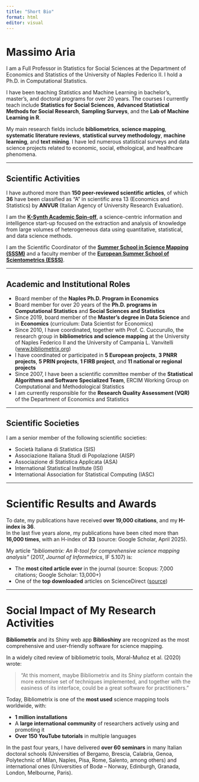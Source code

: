 ```yaml
---
title: "Short Bio"
format: html
editor: visual
---
```


# Massimo Aria

I am a Full Professor in Statistics for Social Sciences at the Department of Economics and Statistics of the University of Naples Federico II. I hold a Ph.D. in Computational Statistics.

I have been teaching Statistics and Machine Learning in bachelor’s, master’s, and doctoral programs for over 20 years. The courses I currently teach include **Statistics for Social Sciences**, **Advanced Statistical Methods for Social Research**, **Sampling Surveys**, and the **Lab of Machine Learning in R**.

My main research fields include **bibliometrics**, **science mapping**, **systematic literature reviews**, **statistical survey methodology**, **machine learning**, and **text mining**. I have led numerous statistical surveys and data science projects related to economic, social, ethological, and healthcare phenomena.

------------------------------------------------------------------------

## Scientific Activities

I have authored more than **150 peer-reviewed scientific articles**, of which **36** have been classified as “A” in scientific area 13 (Economics and Statistics) by **ANVUR** (Italian Agency of University Research Evaluation).

I am the <a href="https://www.k-synth.com" target="_blank"> **K-Synth Academic Spin-off**</a>, a science-centric information and intelligence start-up focused on the extraction and analysis of knowledge from large volumes of heterogeneous data using quantitative, statistical, and data science methods.

I am the Scientific Coordinator of the <a href="https://bibliometrix.org/sssm/" target="_blank"> **Summer School in Science Mapping (SSSM)**</a> and a faculty member of the <a href="https://esss.info/" target="_blank"> **European Summer School of Scientometrics (ESSS)**</a>.

------------------------------------------------------------------------

## Academic and Institutional Roles

-   Board member of the **Naples Ph.D. Program in Economics**\
-   Board member for over 20 years of the **Ph.D. programs in Computational Statistics** and **Social Sciences and Statistics**\
-   Since 2019, board member of the **Master’s degree in Data Science** and in **Economics** (curriculum: Data Scientist for Economics)\
-   Since 2010, I have coordinated, together with Prof. C. Cuccurullo, the research group in **bibliometrics and science mapping** at the University of Naples Federico II and the University of Campania L. Vanvitelli ([www.bibliometrix.org](https://www.bibliometrix.org))\
-   I have coordinated or participated in **5 European projects**, **3 PNRR projects**, **5 PRIN projects**, **1 FIRB project**, and **11 national or regional projects**\
-   Since 2007, I have been a scientific committee member of the **Statistical Algorithms and Software Specialized Team**, ERCIM Working Group on Computational and Methodological Statistics\
-   I am currently responsible for the **Research Quality Assessment (VQR)** of the Department of Economics and Statistics

------------------------------------------------------------------------

## Scientific Societies

I am a senior member of the following scientific societies:

-   Società Italiana di Statistica (SIS)\
-   Associazione Italiana Studi di Popolazione (AISP)\
-   Associazione di Statistica Applicata (ASA)\
-   International Statistical Institute (ISI)\
-   International Association for Statistical Computing (IASC)

------------------------------------------------------------------------

# Scientific Results and Awards

To date, my publications have received **over 19,000 citations**, and my **H-index is 36**.\
In the last five years alone, my publications have been cited more than **16,000 times**, with an H-index of **33** (source: Google Scholar, April 2025).

My article *"bibliometrix: An R-tool for comprehensive science mapping analysis"* (2017, *Journal of Informetrics*, IF 5.107) is:

-   The **most cited article ever** in the journal (source: Scopus: 7,000 citations; Google Scholar: 13,000+)
-   One of the **top downloaded** articles on ScienceDirect  ([source](https://www.sciencedirect.com/science/article/pii/S1751157717300500))

------------------------------------------------------------------------

# Social Impact of My Research Activities

**Bibliometrix** and its Shiny web app **Biblioshiny** are recognized as the most comprehensive and user-friendly software for science mapping.

In a widely cited review of bibliometric tools, Moral-Muñoz et al. (2020) wrote:

> “At this moment, maybe Bibliometrix and its Shiny platform contain the more extensive set of techniques implemented, and together with the easiness of its interface, could be a great software for practitioners.”

Today, Bibliometrix is one of the **most used** science mapping tools worldwide, with:

-   **1 million installations**
-   A **large international community** of researchers actively using and promoting it
-   **Over 150 YouTube tutorials** in multiple languages

In the past four years, I have delivered **over 60 seminars** in many Italian doctoral schools (Universities of Bergamo, Brescia, Calabria, Genoa, Polytechnic of Milan, Naples, Pisa, Rome, Salento, among others) and international ones (Universities of Bodø – Norway, Edinburgh, Granada, London, Melbourne, Paris).

